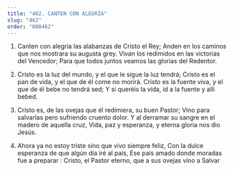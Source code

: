 ```yaml
---
title: "462. CANTEN CON ALEGRÍA"
slug: "462"
order: "000462"
---
```

1. Canten con alegría las alabanzas de Cristo el Rey;
Anden en los caminos que nos mostrara su augusta grey.
Vivan los redimidos en las victorias del Vencedor; Para que todos juntos veamos las glorias del Redentor.

2. Cristo es la luz del mundo, y el que le sigue la luz
tendrá;
Cristo es el pan de vida, y el que de él come no morirá.
Cristo es la fuente viva, y el que de él bebe no tendrá sed;
Y si queréis la vida, id a la fuente y allí bebed.

3. Cristo es, de las ovejas que él redimiera, su buen Pastor;
Vino para salvarlas pero sufriendo cruento dolor.
Y al derramar su sangre en el madero de aquella cruz,
Vida, paz y esperanza, y eterna gloria nos dio Jesús.

4. Ahora ya no estoy triste sino que vivo siempre feliz,
Con la dulce esperanza de que algún día iré al país, Ese país amado donde moradas fue a preparar :
Cristo, el Pastor eterno, que a sus ovejas vino a Salvar

